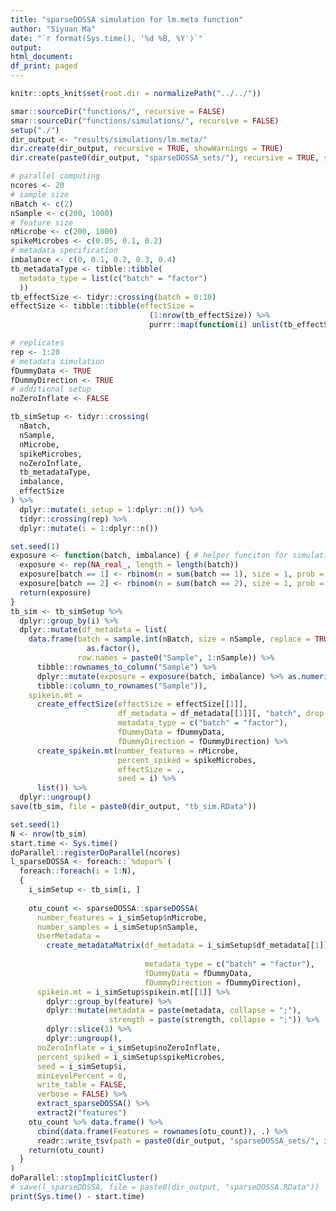 ```yaml
---
title: "sparseDOSSA simulation for lm.meta function"
author: "Siyuan Ma"
date: "`r format(Sys.time(), '%d %B, %Y')`"
output:
html_document:
df_print: paged
---
```

```r
knitr::opts_knit$set(root.dir = normalizePath("../../"))
```
```r
smar::sourceDir("functions/", recursive = FALSE)
smar::sourceDir("functions/simulations/", recursive = FALSE)
setup("./")
dir_output <- "results/simulations/lm.meta/"
dir.create(dir_output, recursive = TRUE, showWarnings = TRUE)
dir.create(paste0(dir_output, "sparseDOSSA_sets/"), recursive = TRUE, showWarnings = TRUE)
```

```r
# parallel computing
ncores <- 20
# sample size
nBatch <- c(2)
nSample <- c(200, 1000)
# feature size
nMicrobe <- c(200, 1000)
spikeMicrobes <- c(0.05, 0.1, 0.2)
# metadata specification
imbalance <- c(0, 0.1, 0.2, 0.3, 0.4)
tb_metadataType <- tibble::tibble(
  metadata_type = list(c("batch" = "factor")
  ))
tb_effectSize <- tidyr::crossing(batch = 0:10)
effectSize <- tibble::tibble(effectSize = 
                               (1:nrow(tb_effectSize)) %>% 
                               purrr::map(function(i) unlist(tb_effectSize[i, ])))

# replicates
rep <- 1:20
# metadata simulation
fDummyData <- TRUE
fDummyDirection <- TRUE
# additional setup
noZeroInflate <- FALSE

tb_simSetup <- tidyr::crossing(
  nBatch,
  nSample,
  nMicrobe,
  spikeMicrobes,
  noZeroInflate,
  tb_metadataType,
  imbalance,
  effectSize
) %>% 
  dplyr::mutate(i_setup = 1:dplyr::n()) %>% 
  tidyr::crossing(rep) %>% 
  dplyr::mutate(i = 1:dplyr::n())
```

```r
set.seed(1)
exposure <- function(batch, imbalance) { # helper funciton for simulating exposure metadata
  exposure <- rep(NA_real_, length = length(batch))
  exposure[batch == 1] <- rbinom(n = sum(batch == 1), size = 1, prob = 0.5 - imbalance)
  exposure[batch == 2] <- rbinom(n = sum(batch == 2), size = 1, prob = 0.5 + imbalance)
  return(exposure)
}
tb_sim <- tb_simSetup %>% 
  dplyr::group_by(i) %>% 
  dplyr::mutate(df_metadata = list(
    data.frame(batch = sample.int(nBatch, size = nSample, replace = TRUE) %>%
                 as.factor(),
               row.names = paste0("Sample", 1:nSample)) %>% 
      tibble::rownames_to_column("Sample") %>% 
      dplyr::mutate(exposure = exposure(batch, imbalance) %>% as.numeric()) %>% 
      tibble::column_to_rownames("Sample")),
    spikein.mt = 
      create_effectSize(effectSize = effectSize[[1]],
                        df_metadata = df_metadata[[1]][, "batch", drop = FALSE],
                        metadata_type = c("batch" = "factor"),
                        fDummyData = fDummyData,
                        fDummyDirection = fDummyDirection) %>% 
      create_spikein.mt(number_features = nMicrobe,
                        percent_spiked = spikeMicrobes,
                        effectSize = .,
                        seed = i) %>%
      list()) %>% 
  dplyr::ungroup()
save(tb_sim, file = paste0(dir_output, "tb_sim.RData"))
```

```r
set.seed(1)
N <- nrow(tb_sim)
start.time <- Sys.time()
doParallel::registerDoParallel(ncores)
l_sparseDOSSA <- foreach::`%dopar%`(
  foreach::foreach(i = 1:N),
  {
    i_simSetup <- tb_sim[i, ]
    
    otu_count <- sparseDOSSA::sparseDOSSA(
      number_features = i_simSetup$nMicrobe,
      number_samples = i_simSetup$nSample,
      UserMetadata = 
        create_metadataMatrix(df_metadata = i_simSetup$df_metadata[[1]][, "batch", 
                                                                        drop = FALSE],
                              metadata_type = c("batch" = "factor"),
                              fDummyData = fDummyData,
                              fDummyDirection = fDummyDirection),
      spikein.mt = i_simSetup$spikein.mt[[1]] %>% 
        dplyr::group_by(feature) %>% 
        dplyr::mutate(metadata = paste(metadata, collapse = ";"), 
                      strength = paste(strength, collapse = ";")) %>% 
        dplyr::slice(1) %>%  
        dplyr::ungroup(),
      noZeroInflate = i_simSetup$noZeroInflate,
      percent_spiked = i_simSetup$spikeMicrobes,
      seed = i_simSetup$i,
      minLevelPercent = 0,
      write_table = FALSE,
      verbose = FALSE) %>%
      extract_sparseDOSSA() %>%
      extract2("features")
    otu_count %>% data.frame() %>% 
      cbind(data.frame(Features = rownames(otu_count)), .) %>% 
      readr::write_tsv(path = paste0(dir_output, "sparseDOSSA_sets/", i, ".tsv"))
    return(otu_count)
  }
)
doParallel::stopImplicitCluster()
# save(l_sparseDOSSA, file = paste0(dir_output, "sparseDOSSA.RData"))
print(Sys.time() - start.time)
```
